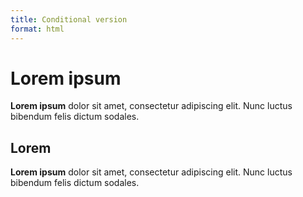 ```yaml
---
title: Conditional version
format: html
---
```


::: {.content-visible when-format="ipynb"}

# Lorem ipsum

**Lorem ipsum** dolor sit amet, consectetur adipiscing elit. Nunc luctus
bibendum felis dictum sodales.

:::::: {.cell .markdown}
# Lorem

**Lorem ipsum** dolor sit amet, consectetur adipiscing elit. Nunc luctus
bibendum felis dictum sodales.
::::::

:::